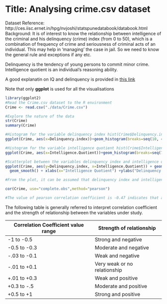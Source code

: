 Title: Analysing crime.csv dataset
========================================================
Dataset Reference: http://ces.iisc.ernet.in/hpg/nvjoshi/statspunedatabook/databook.html  
Background: It is of interest to know the relationship between intelligence of the criminal and his delinquency (crime) index (from 0 to 50), which is a combination of frequency of crime and seriousness of criminal acts of an individual. This may help in ‘managing’ the case in jail. So we need to know the general rule and exceptions if any etc.  
 
Delinquency is the tendency of young persons to commit minor crime. 
Intelligence quotient is an individual's reasoning ability.

A good explanatin on IQ and delinquency is provided in [this link](http://www.encyclopedia.com/doc/1G2-3403000143.html)

Note that only **ggplot** is used for all the visualisations

```r
library(ggplot2)
#Read the Crime.csv dataset to the R environment 
Crime <- read.csv("./data/Crime.csv")

#Explore the nature of the data
str(Crime)
summary(Crime)

#Histogram for the variable delinquency index hist(Crime$Delinquency.index)
ggplot(Crime, aes(x=Delinquency.index))+geom_histogram(breaks=seq(10, 45, by = 5),col="red", fill="green", alpha = .2) + labs(title="Histogram for Delinquency Index") + labs(x="Delinquency Index", y="Count") +  xlim(c(10,45)) + ylim(c(0,5))

#Histogram for the variable intelligence quotient hist(Crime$Intelligence.Quotient)
ggplot(Crime, aes(x=Intelligence.Quotient))+geom_histogram(breaks=seq(70, 140, by = 10),col="red", fill="green", alpha = .2) + labs(title="Histogram for Intelligence Quotient") + labs(x="Intelligence Quotient", y="Count") +  xlim(c(70,140)) + ylim(c(0,6))

#Scatterplot between the variables delinquency index and intelligence quotient
ggplot(Crime, aes(y=Delinquency.index, x=Intelligence.Quotient)) + geom_point(shape=1) +    # Use hollow circles 
  geom_smooth() + xlabs(x="Intelligence Quotient") +ylabs("Delinquency Index")+title("Scatter plot - Delinquency Index and Intelligence Quotient ")

#From the plot, it can be assumed that delinquency index and intelligence quotient are negatively correlated. Let us look at the correlation coefficient between them

cor(Crime, use="complete.obs",method="pearson")

#The value of pearson correlation coefficient is -0.47 indicates that as depicted in the above scatter plot the delinquency index and intelligence quotient are negatively correlated with a moderate strength of relationship.
```
The following table is generally referred to interpret correlation coefficient and the strength of relationship between the variables under study.

Correlation Coefficient value range  | Strength of relationship
------------- | -------------
-1 to -0.5  | Strong and negative
-0.5 to -0.3  | Moderate and negative
-.03 to -0.1  | Weak and negative
-.01 to +0.1  | Very weak or no relationship
+.01 to +0.3  | Weak and positive
+0.3 to -.5  | Moderate and positive 
+0.5 to +1  | Strong and positive
